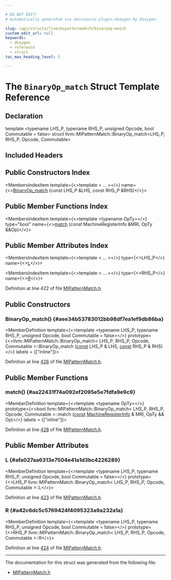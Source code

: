 ```yaml
---

# DO NOT EDIT!
# Automatically generated via docusaurus-plugin-doxygen by Doxygen.

slug: /api/structs/llvm/mipatternmatch/binaryop-match
custom_edit_url: null
keywords:
  - doxygen
  - reference
  - struct
toc_max_heading_level: 3

---
```





# The `BinaryOp_match` Struct Template Reference

<DoxygenPage pluginConfig={pluginConfig}>



## Declaration

<CodeBlock>template &lt;typename LHS&#95;P, typename RHS&#95;P, unsigned Opcode, bool Commutable = false&gt;
struct llvm::MIPatternMatch::BinaryOp_match&lt;LHS&#95;P, RHS&#95;P, Opcode, Commutable&gt;</CodeBlock>

## Included Headers

<IncludesList>
<IncludesListItem
  filePath="llvm/CodeGen/GlobalISel/MIPatternMatch.h"
  permalink="/docs/api/files/include/include/llvm/include/llvm/codegen/include/llvm/codegen/globalisel/mipatternmatch-h"
  isLocal="true" />
</IncludesList>

## Public Constructors Index

<MembersIndex>

<MembersIndexItem
  template={<>template &lt; ... &gt;</>}
  name={<><a href="#aee34b53783012bb98df7ea1ef9db86ba">BinaryOp&#95;match</a> (const LHS&#95;P &amp;LHS, const RHS&#95;P &amp;RHS)</>}>
</MembersIndexItem>

</MembersIndex>

## Public Member Functions Index

<MembersIndex>

<MembersIndexItem
  template={<>template &lt;typename OpTy&gt;</>}
  type="bool"
  name={<><a href="#aa22431f74a092ef2095e5e7fdfa9e9c9">match</a> (const MachineRegisterInfo &amp;MRI, OpTy &amp;&amp;Op)</>}>
</MembersIndexItem>

</MembersIndex>

## Public Member Attributes Index

<MembersIndex>

<MembersIndexItem
  template={<>template &lt; ... &gt;</>}
  type={<>LHS&#95;P</>}
  name={<><a href="#afa027aa6313e7504e41a1d3bc4226289">L</a></>}>
</MembersIndexItem>

<MembersIndexItem
  template={<>template &lt; ... &gt;</>}
  type={<>RHS&#95;P</>}
  name={<><a href="#a42c6dc5c5769424f4095323a9a232a1a">R</a></>}>
</MembersIndexItem>

</MembersIndex>


Definition at line 422 of file <a href="/docs/api/files/include/include/llvm/include/llvm/codegen/include/llvm/codegen/globalisel/mipatternmatch-h">MIPatternMatch.h</a>.

<SectionDefinition>

## Public Constructors

### BinaryOp&#95;match() {#aee34b53783012bb98df7ea1ef9db86ba}

<MemberDefinition
  template={<>template &lt;typename LHS&#95;P, typename RHS&#95;P, unsigned Opcode, bool Commutable = false&gt;</>}
  prototype={<>llvm::MIPatternMatch::BinaryOp&#95;match&lt; LHS&#95;P, RHS&#95;P, Opcode, Commutable &gt;::BinaryOp&#95;match (<a href="/docs/api/files/lib/lib/target/lib/target/aarch64/aarch64promoteconstant-cpp/#a90f8350fecae261c25be85d38b451bff">const</a> LHS&#95;P &amp; LHS, <a href="/docs/api/files/lib/lib/target/lib/target/aarch64/aarch64promoteconstant-cpp/#a90f8350fecae261c25be85d38b451bff">const</a> RHS&#95;P &amp; RHS)</>}
  labels = {["inline"]}>

Definition at line <a href="/docs/api/files/include/include/llvm/include/llvm/codegen/include/llvm/codegen/globalisel/mipatternmatch-h/#l00426">426</a> of file <a href="/docs/api/files/include/include/llvm/include/llvm/codegen/include/llvm/codegen/globalisel/mipatternmatch-h">MIPatternMatch.h</a>.
</MemberDefinition>

</SectionDefinition>

<SectionDefinition>

## Public Member Functions

### match() {#aa22431f74a092ef2095e5e7fdfa9e9c9}

<MemberDefinition
  template={<>template &lt;typename OpTy&gt;</>}
  prototype={<>bool llvm::MIPatternMatch::BinaryOp&#95;match&lt; LHS&#95;P, RHS&#95;P, Opcode, Commutable &gt;::match (<a href="/docs/api/files/lib/lib/target/lib/target/aarch64/aarch64promoteconstant-cpp/#a90f8350fecae261c25be85d38b451bff">const</a> <a href="/docs/api/classes/llvm/machineregisterinfo">MachineRegisterInfo</a> &amp; MRI, OpTy &amp;&amp; Op)</>}
  labels = {["inline"]}>

Definition at line <a href="/docs/api/files/include/include/llvm/include/llvm/codegen/include/llvm/codegen/globalisel/mipatternmatch-h/#l00428">428</a> of file <a href="/docs/api/files/include/include/llvm/include/llvm/codegen/include/llvm/codegen/globalisel/mipatternmatch-h">MIPatternMatch.h</a>.
</MemberDefinition>

</SectionDefinition>

<SectionDefinition>

## Public Member Attributes

### L {#afa027aa6313e7504e41a1d3bc4226289}

<MemberDefinition
  template={<>template &lt;typename LHS&#95;P, typename RHS&#95;P, unsigned Opcode, bool Commutable = false&gt;</>}
  prototype={<>LHS&#95;P llvm::MIPatternMatch::BinaryOp&#95;match&lt; LHS&#95;P, RHS&#95;P, Opcode, Commutable &gt;::L</>}>

Definition at line <a href="/docs/api/files/include/include/llvm/include/llvm/codegen/include/llvm/codegen/globalisel/mipatternmatch-h/#l00423">423</a> of file <a href="/docs/api/files/include/include/llvm/include/llvm/codegen/include/llvm/codegen/globalisel/mipatternmatch-h">MIPatternMatch.h</a>.
</MemberDefinition>

### R {#a42c6dc5c5769424f4095323a9a232a1a}

<MemberDefinition
  template={<>template &lt;typename LHS&#95;P, typename RHS&#95;P, unsigned Opcode, bool Commutable = false&gt;</>}
  prototype={<>RHS&#95;P llvm::MIPatternMatch::BinaryOp&#95;match&lt; LHS&#95;P, RHS&#95;P, Opcode, Commutable &gt;::R</>}>

Definition at line <a href="/docs/api/files/include/include/llvm/include/llvm/codegen/include/llvm/codegen/globalisel/mipatternmatch-h/#l00424">424</a> of file <a href="/docs/api/files/include/include/llvm/include/llvm/codegen/include/llvm/codegen/globalisel/mipatternmatch-h">MIPatternMatch.h</a>.
</MemberDefinition>

</SectionDefinition>

<hr/>

The documentation for this struct was generated from the following file:

<ul>
<li><a href="/docs/api/files/include/include/llvm/include/llvm/codegen/include/llvm/codegen/globalisel/mipatternmatch-h">MIPatternMatch.h</a></li>
</ul>

</DoxygenPage>
